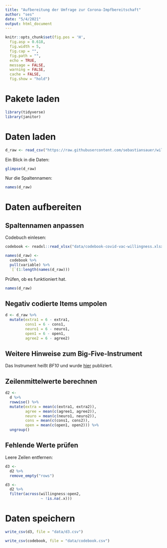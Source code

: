 ```yaml
---
title: "Aufbereitung der Umfrage zur Corona-Impfbereitschaft"
author: "ses"
date: "5/4/2021"
output: html_document
---
```


```r
knitr::opts_chunk$set(fig.pos = 'H',
  fig.asp = 0.618,
  fig.width = 5,
  fig.cap = "", 
  fig.path = "",
  echo = TRUE,
  message = FALSE,
  warning = FALSE,
  cache = FALSE,
  fig.show = "hold")
```



# Pakete laden

```r
library(tidyverse)
library(janitor)
```


# Daten laden



```r
d_raw <- read_csv("https://raw.githubusercontent.com/sebastiansauer/willingness-vaccination-covid19/main/data/willingness-vacc-covid19-raw.csv")
```

Ein Blick in die Daten:


```r
glimpse(d_raw)
```

Nur die Spaltennamen:

```r
names(d_raw)
```


# Daten aufbereiten

## Spaltennamen anpassen

Codebuch einlesen:

```r
codebook <- readxl::read_xlsx("data/codebook-covid-vac-willingness.xlsx")
```


```r
names(d_raw) <- 
  codebook %>% 
  pull(variable) %>% 
  `[`(1:length(names(d_raw)))
```


Prüfen, ob es funktioniert hat.

```r
names(d_raw)
```


## Negativ codierte Items umpolen


```r
d <- d_raw %>% 
  mutate(extra1 = 6 - extra1,
         cons1 = 6 - cons1,
         neuro1 = 6 - neuro1,
         open1 = 6 - open1,
         agree2 = 6 - agree2)
```


## Weitere Hinweise zum Big-Five-Instrument


Das Instrument heißt *BF10* und wurde [hier](https://www.gesis.org/fileadmin/kurzskalen/working_papers/BFI10_Workingpaper.pdf) publiziert.


## Zeilenmittelwerte berechnen


```r
d2 <-
  d %>% 
  rowwise() %>% 
  mutate(extra = mean(c(extra1, extra2)),
         agree = mean(c(agree1, agree2)),
         neuro = mean(c(neuro1, neuro2)),
         cons = mean(c(cons1, cons2)),
         open = mean(c(open1, open2))) %>% 
  ungroup()
```


## Fehlende Werte prüfen


Leere Zeilen entfernen:


```r
d3 <-
  d2 %>% 
  remove_empty("rows")
```


```r
d3 <-
  d2 %>% 
  filter(across(willingness:open2, 
                ~ !is.na(.x)))
```



# Daten speichern


```r
write_csv(d3, file = "data/d3.csv")
```


```r
write_csv(codebook, file = "data/codebook.csv")
```


